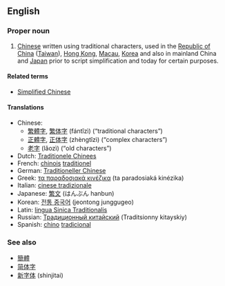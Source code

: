 ==English==

===Proper noun===
{{en-proper noun|sg=[[traditional|Traditional]] [[Chinese]]}}

# [[Chinese]] written using traditional characters, used in the [[Republic of China]] ([[Taiwan]]), [[Hong Kong]], [[Macau]], [[Korea]] and also in mainland China and [[Japan]] prior to script simplification and today for certain purposes.

====Related terms====
*[[Simplified Chinese]]

====Translations====
*Chinese:
**[[繁體字]], [[繁体字]] (fántǐzì) (“traditional characters”)
**[[正體字]], [[正体字]] (zhèngtǐzì) (“complex characters”)
**[[老字]] (lǎozì) (“old characters”)
*Dutch: [[Traditionele Chinees]]
*French: [[chinois]] [[traditionel]]
*German: [[Traditioneller Chinese]]
*Greek: [[τα παραδοσιακά κινέζικα]] (ta paradosiaká kinézika)
*Italian: [[cinese tradizionale]]
*Japanese: [[繁文]] (はんぶん hanbun)
*Korean: [[전통 중국어]] (jeontong junggugeo)
*Latin: [[lingua Sinica Traditionalis]]
*Russian: [[Традиционный китайский]] (Traditsionny kitayskiy)
*Spanish: [[chino]] [[tradicional]]

===See also===
*[[簡體]]
*[[简体字]]
*[[新字体]] (shinjitai)